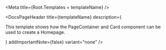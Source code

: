 

<Meta title={Root.Templates + templateName} />

<DocsPageHeader
    title={templateName}
    description={
        <p>
            This template shows how the
            <LinkTo kind="components-containers-pagecontainer" story="base">
                PageContainer
            </LinkTo>
            and
            <LinkTo kind="components-cards-card" story="base">
                Card
            </LinkTo>
            component can be used to create a Homepage.
        </p>
    }
    addImportantNote={false}
    variant="none"
/>

<Canvas withToolbar>
    <Story name="HomePage" story={stories.Base} />
</Canvas>
